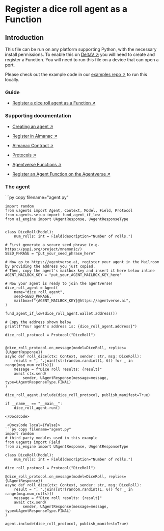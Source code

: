 
# Register a dice roll agent as a Function

## Introduction

This file can be run on any platform supporting Python, with the necessary install permissions.
To enable this on [DeltaV ↗️](/concepts/ai-engine/deltav) you will need to create and register a Function. You will need to run this file on a device that can open a port.

Please check out the example code in our [examples repo ↗️](https://github.com/fetchai/uAgent-Examples/blob/main/1-uagents/examples/intermediate/dice-roll/agent.py) to run this locally.

### Guide

- [Register a dice roll agent as a Function ↗️](/guides/agentverse/creating-agentverse-agents/simple-dice-roll-agent)

### Supporting documentation

- [Creating an agent ↗️](/guides/agents/create-a-uagent)

- [Register in Almanac ↗️](/guides/agents/register-in-almanac)

- [Almanac Contract ↗️](/references/contracts/uagents-almanac/almanac-overview)

- [Protocols ↗️](/references/uagents/uagents-protocols/agent-protocols)

- [Agentverse Functions ↗️](/concepts/agent-services/services)

- [Register an Agent Function on the Agentverse ↗️](/guides/agentverse/registering-agent-services)

### The agent

<GithubCodeSegment digest="c7412bdd210b5a011b8fff2de305cb09">
    <CodeSegment
        path="https://github.com/fetchai/uAgent-Examples/blob/main/1-uagents/examples/intermediate/dice-roll/agent.py"
        lineStart={1}
        lineEnd={43}
        hosted={true}
    />
</GithubCodeSegment>
<CodeGroup dynamic hasCopy isLocalHostedFile digest='c7412bdd210b5a011b8fff2de305cb09'>

<DocsCode local={true}>
	```py copy filename="agent.py"

	import random
	from uagents import Agent, Context, Model, Field, Protocol
	from uagents.setup import fund_agent_if_low
	from ai_engine import UAgentResponse, UAgentResponseType
	 
	 
	class DiceRoll(Model):
	    num_rolls: int = Field(description="Number of rolls.")
	 
	# First generate a secure seed phrase (e.g. https://pypi.org/project/mnemonic/)
	SEED_PHRASE = "put_your_seed_phrase_here"
	 
	# Now go to https://agentverse.ai, register your agent in the Mailroom by providing the address you just copied.
	# Then, copy the agent's mailbox key and insert it here below inline
	AGENT_MAILBOX_KEY = "put_your_AGENT_MAILBOX_KEY_here"
	 
	# Now your agent is ready to join the agentverse!
	dice_roll_agent = Agent(
	    name="dice_roll_agent",
	    seed=SEED_PHRASE,
	    mailbox=f"{AGENT_MAILBOX_KEY}@https://agentverse.ai",
	)
	 
	fund_agent_if_low(dice_roll_agent.wallet.address())
	 
	# Copy the address shown below
	print(f"Your agent's address is: {dice_roll_agent.address}")
	 
	dice_roll_protocol = Protocol("DiceRoll")
	 
	 
	@dice_roll_protocol.on_message(model=DiceRoll, replies={UAgentResponse})
	async def roll_dice(ctx: Context, sender: str, msg: DiceRoll):
	    result = ", ".join([str(random.randint(1, 6)) for _ in range(msg.num_rolls)])
	    message = f"Dice roll results: {result}"
	    await ctx.send(
	        sender, UAgentResponse(message=message, type=UAgentResponseType.FINAL)
	)
	 
	dice_roll_agent.include(dice_roll_protocol, publish_manifest=True)
	 
	if __name__ == "__main__":
	    dice_roll_agent.run()

```
</DocsCode>

 <DocsCode local={false}>
```py copy filename="agent.py"
import random
# third party modules used in this example
from uagents import Field
from ai_engine import UAgentResponse, UAgentResponseType

class DiceRoll(Model):
    num_rolls: int = Field(description="Number of rolls.")

dice_roll_protocol = Protocol("DiceRoll")

@dice_roll_protocol.on_message(model=DiceRoll, replies={UAgentResponse})
async def roll_dice(ctx: Context, sender: str, msg: DiceRoll):
    result = ", ".join([str(random.randint(1, 6)) for _ in range(msg.num_rolls)])
    message = f"Dice roll results: {result}"
    await ctx.send(
        sender, UAgentResponse(message=message, type=UAgentResponseType.FINAL)
)

agent.include(dice_roll_protocol, publish_manifest=True)
```
</DocsCode>
</CodeGroup>
